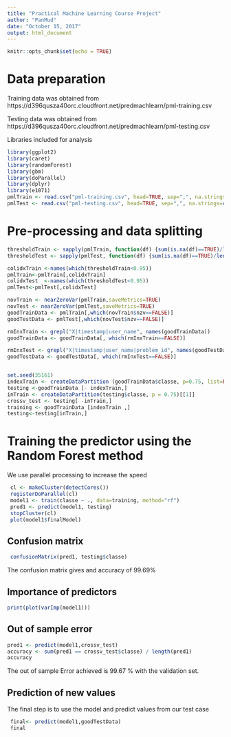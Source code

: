 ```yaml
---
title: "Practical Machine Learning Course Project"
author: "PanMud"
date: "October 15, 2017"
output: html_document
---
```


```r
knitr::opts_chunk$set(echo = TRUE)
```

# Data preparation

Training data was obtained from https://d396qusza40orc.cloudfront.net/predmachlearn/pml-training.csv

Testing data was obtained from https://d396qusza40orc.cloudfront.net/predmachlearn/pml-testing.csv

Libraries included for analysis

```r
library(ggplot2)
library(caret)
library(randomForest)
library(gbm)
library(doParallel)
library(dplyr)
library(e1071)
pmlTrain <- read.csv("pml-training.csv", head=TRUE, sep=",", na.strings=c("NA","#DIV/0!","")) 
pmlTest <- read.csv("pml-testing.csv", head=TRUE, sep=",", na.strings=c("NA","#DIV/0!",""))  
```

# Pre-processing and data splitting

```r

thresholdTrain <- sapply(pmlTrain, function(df) {sum(is.na(df)==TRUE)/length(df)})
thresholdTest <- sapply(pmlTest, function(df) {sum(is.na(df)==TRUE)/length(df)})

colidxTrain <-names(which(thresholdTrain<0.95))
pmlTrain<-pmlTrain[,colidxTrain]
colidxTest  <-names(which(thresholdTest<0.95))
pmlTest<-pmlTest[,colidxTest]

novTrain <- nearZeroVar(pmlTrain,saveMetrics=TRUE)
novTest <- nearZeroVar(pmlTest,saveMetrics=TRUE)
goodTrainData <- pmlTrain[,which(novTrain$nzv==FALSE)]
goodTestData <- pmlTest[,which(novTest$nzv==FALSE)]

rmInxTrain <- grepl("X|timestamp|user_name", names(goodTrainData))
goodTrainData <- goodTrainData[, which(rmInxTrain==FALSE)]

rmInxTest <- grepl("X|timestamp|user_name|problem_id", names(goodTestData))
goodTestData <- goodTestData[, which(rmInxTest==FALSE)]


set.seed(35161)
indexTrain <- createDataPartition (goodTrainData$classe, p=0.75, list=FALSE)
testing <-goodTrainData [- indexTrain,]
inTrain <- createDataPartition(testing$classe, p = 0.75)[[1]]
crossv_test <- testing[ -inTrain,]
training <- goodTrainData [indexTrain ,]
testing<-testing[inTrain,]

```

# Training the predictor using the Random Forest method

We use parallel processing to increase the speed
```r
 cl <- makeCluster(detectCores())
 registerDoParallel(cl)
 model1 <- train(classe ~ ., data=training, method="rf")
 pred1 <- predict(model1, testing)
 stopCluster(cl)
 plot(model1$finalModel)
```

## Confusion matrix

```r
 confusionMatrix(pred1, testing$classe)
```

The confusion matrix gives and accuracy of 99.69%
 
## Importance of predictors
 
 ```r
 print(plot(varImp(model1)))
 ```
## Out of sample error 
```r
pred1 <- predict(model1,crossv_test)
accuracy <- sum(pred1 == crossv_test$classe) / length(pred1)
accuracy
```
The out of sample Error achieved is  99.67 % with the validation set.
 
## Prediction of new values
 
The final step is to use the model and predict values from our test case
```r
 final<- predict(model1,goodTestData)
 final
```
 
